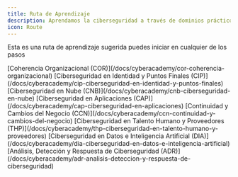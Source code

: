 ```yaml
---
title: Ruta de Aprendizaje
description: Aprendamos la ciberseguridad a través de dominios prácticos
icon: Route
---
```



Esta es una ruta de aprendizaje sugerida puedes iniciar en cualquier de los pasos

<Steps>
    <Step>
        [Coherencia Organizacional (COR)](/docs/cyberacademy/cor-coherencia-organizacional)
    </Step>
    <Step>
        [Ciberseguridad en Identidad y Puntos Finales (CIP)](/docs/cyberacademy/cip-ciberseguridad-en-identidad-y-puntos-finales)
    </Step>
    <Step>
        [Ciberseguridad en Nube (CNB)](/docs/cyberacademy/cnb-ciberseguridad-en-nube)
    </Step>
    <Step>
        [Ciberseguridad en Aplicaciones (CAP)](/docs/cyberacademy/cap-ciberseguridad-en-aplicaciones)
    </Step>
    <Step>
        [Continuidad y Cambios del Negocio (CCN)](/docs/cyberacademy/ccn-continuidad-y-cambios-del-negocio)
    </Step>
    <Step>
        [Ciberseguridad en Talento Humano y Proveedores (THP)](/docs/cyberacademy/thp-ciberseguridad-en-talento-humano-y-proveedores)
    </Step>
    <Step>
        [Ciberseguridad en Datos e Inteligencia Artificial (DIA)](/docs/cyberacademy/dia-ciberseguridad-en-datos-e-inteligencia-artificial)
    </Step>
    <Step>
        [Análisis, Detección y Respuesta de Ciberseguridad (ADR)](/docs/cyberacademy/adr-analisis-deteccion-y-respuesta-de-ciberseguridad)
    </Step>
</Steps>